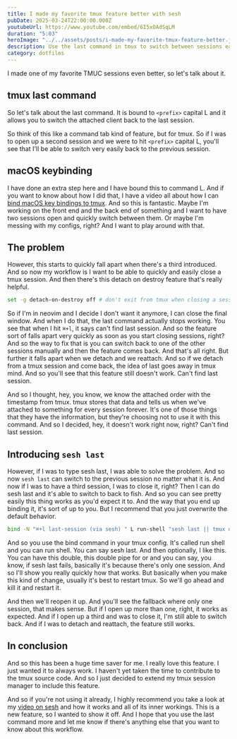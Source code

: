 ```yaml
---
title: I made my favorite tmux feature better with sesh
pubDate: 2025-03-24T22:00:00.000Z
youtubeUrl: https://www.youtube.com/embed/6I5xOAdSqLM
duration: "5:03"
heroImage: "../../assets/posts/i-made-my-favorite-tmux-feature-better.jpeg"
description: Use the last command in tmux to switch between sessions easily, and learn how to improve it with sesh.
category: dotfiles
---
```


I made one of my favorite TMUC sessions even better, so let's talk about it.

## tmux last command

So let's talk about the last command. It is bound to `<prefix>` capital L and it allows you to switch the attached client back to the last session. 

So think of this like a command tab kind of feature, but for tmux. So if I was to open up a second session and we were to hit `<prefix>` capital L, you'll see that I'll be able to switch very easily back to the previous session. 

## macOS keybinding

I have done an extra step here and I have bound this to command L. And if you want to know about how I did that, I have a video all about how I can [bind macOS key bindings to tmux](/posts/macos-keyboard-shortcuts-for-tmux). And so this is fantastic. Maybe I'm working on the front end and the back end of something and I want to have two sessions open and quickly switch between them. Or maybe I'm messing with my configs, right? And I want to play around with that.

## The problem

However, this starts to quickly fall apart when there's a third introduced. And so now my workflow is I want to be able to quickly and easily close a tmux session. And then there's this detach on destroy feature that's really helpful. 

```sh
set -g detach-on-destroy off # don't exit from tmux when closing a session
```

So if I'm in neovim and I decide I don't want it anymore, I can close the final window. And when I do that, the last command actually stops working. You see that when I hit `⌘+l`, it says can't find last session. And so the feature sort of falls apart very quickly as soon as you start closing sessions, right? And so the way to fix that is you can switch back to one of the other sessions manually and then the feature comes back. And that's all right. But further it falls apart when we detach and we reattach. And so if we detach from a tmux session and come back, the idea of last goes away in tmux mind. And so you'll see that this feature still doesn't work. Can't find last session. 

And so I thought, hey, you know, we know the attached order with the timestamp from tmux. tmux stores that data and tells us when we've attached to something for every session forever. It's one of those things that they have the information, but they're choosing not to use it with this command. And so I decided, hey, it doesn't work right now, right? Can't find last session. 

## Introducing `sesh last`

However, if I was to type sesh last, I was able to solve the problem. And so now `sesh last` can switch to the previous session no matter what it is. And now if I was to have a third session, I was to close it, right? Then I can do sesh last and it's able to switch to back to fish. And so you can see pretty easily this thing works as you'd expect it to. And the way that you end up binding it, it's sort of up to you. But I recommend that you just overwrite the default behavior. 

```sh
bind -N "⌘+l last-session (via sesh) " L run-shell "sesh last || tmux display-message -d 1000 'Only one session'"
```

And so you use the bind command in your tmux config. It's called run shell and you can run shell. You can say sesh last. And then optionally, I like this. You can have this double, this double pipe for or and you can say, you know, if sesh last fails, basically it's because there's only one session. And so I'll show you really quickly how that works. But basically when you make this kind of change, usually it's best to restart tmux. So we'll go ahead and kill it and restart it.

And then we'll reopen it up. And you'll see the fallback where only one session, that makes sense. But if I open up more than one, right, it works as expected. And if I open up a third and was to close it, I'm still able to switch back. And if I was to detach and reattach, the feature still works. 

## In conclusion

And so this has been a huge time saver for me. I really love this feature. I just wanted it to always work. I haven't yet taken the time to contribute to the tmux source code. And so I just decided to extend my tmux session manager to include this feature.

And so if you're not using it already, I highly recommend you take a look at my [video on sesh](/posts/smart-tmux-sessions-with-sesh) and how it works and all of its inner workings. This is a new feature, so I wanted to show it off. And I hope that you use the last command more and let me know if there's anything else that you want to know about this workflow.
